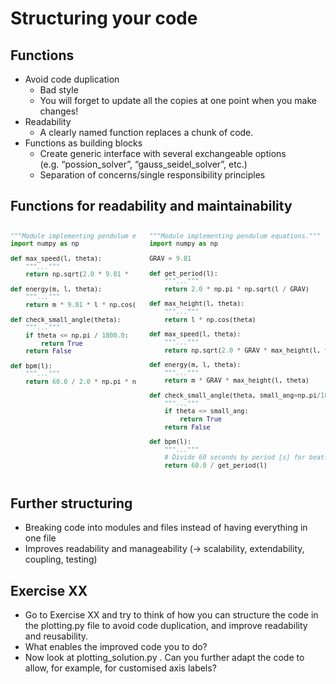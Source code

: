 # Structuring your code

<!--=================================================================================-->

## Functions {.smaller}

- Avoid code duplication
    - Bad style
    - You will forget to update all the copies at one point when you make changes!
- Readability
    - A clearly named function replaces a chunk of code.
- Functions as building blocks
    - Create generic interface with several exchangeable options (e.g. "possion_solver", "gauss_seidel_solver", etc.)
    - Separation of concerns/single responsibility principles
    
    
## Functions for readability and maintainability {.smaller}

:::: {.columns}

::: {.column width="50%"}
:::{ style="font-size: 85%;"}
```python {code-line-numbers="|20,6,10"}
"""Module implementing pendulum equations."""
import numpy as np

def max_speed(l, theta):
    """..."""
    return np.sqrt(2.0 * 9.81 *  l * np.cos(theta))

def energy(m, l, theta):
    """..."""
    return m * 9.81 * l * np.cos(theta)

def check_small_angle(theta):
    """..."""
    if theta <= np.pi / 1800.0:
        return True
    return False

def bpm(l):
    """..."""
    return 60.0 / 2.0 * np.pi * np.sqrt(l / 9.81)




```
:::
:::
::: {.column}
:::{ style="font-size: 85%;"}
```python {code-line-numbers="|6,7,8|10,11,12|16,20,31"}
"""Module implementing pendulum equations."""
import numpy as np

GRAV = 9.81

def get_period(l):
    """..."""
    return 2.0 * np.pi * np.sqrt(l / GRAV)

def max_height(l, theta):
    """..."""
    return l * np.cos(theta)

def max_speed(l, theta):
    """..."""
    return np.sqrt(2.0 * GRAV * max_height(l, theta))

def energy(m, l, theta):
    """..."""
    return m * GRAV * max_height(l, theta)

def check_small_angle(theta, small_ang=np.pi/1800.0):
    """..."""
    if theta <= small_ang:
        return True
    return False

def bpm(l):
    """..."""
    # Divide 60 seconds by period [s] for beats per minute
    return 60.0 / get_period(l)
```
:::
:::
::::    
    
<!--=================================================================================-->

## Further structuring {.smaller}

 - Breaking code into modules and files instead of having everything in one file
 - Improves readability and manageability (-> scalability, extendability, coupling, testing)

 
<!--=================================================================================-->

## Exercise XX {.smaller}

 - Go to Exercise XX and try to think of how you can structure the code in the plotting.py file to avoid
 code duplication, and improve readability and reusability.
 - What enables the improved code you to do?
 - Now look at plotting_solution.py . Can you further adapt the code to allow, for example, for customised axis labels?


<!--=================================================================================-->
